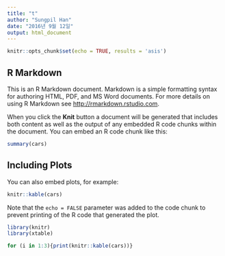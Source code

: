 ```yaml
---
title: "t"
author: "Sungpil Han"
date: "2016년 9월 12일"
output: html_document
---
```


```r
knitr::opts_chunk$set(echo = TRUE, results = 'asis')
```

## R Markdown

This is an R Markdown document. Markdown is a simple formatting syntax for authoring HTML, PDF, and MS Word documents. For more details on using R Markdown see <http://rmarkdown.rstudio.com>.

When you click the **Knit** button a document will be generated that includes both content as well as the output of any embedded R code chunks within the document. You can embed an R code chunk like this:

```r
summary(cars)
```

## Including Plots

You can also embed plots, for example:

```r
knitr::kable(cars)
```

Note that the `echo = FALSE` parameter was added to the code chunk to prevent printing of the R code that generated the plot.

```r
library(knitr)
library(xtable)

for (i in 1:3){print(knitr::kable(cars))}
```